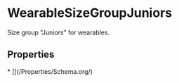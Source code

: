 
# WearableSizeGroupJuniors

Size group "Juniors" for wearables.

## Properties

<Grid>
* [](/Properties/Schema.org/)

</Grid>

